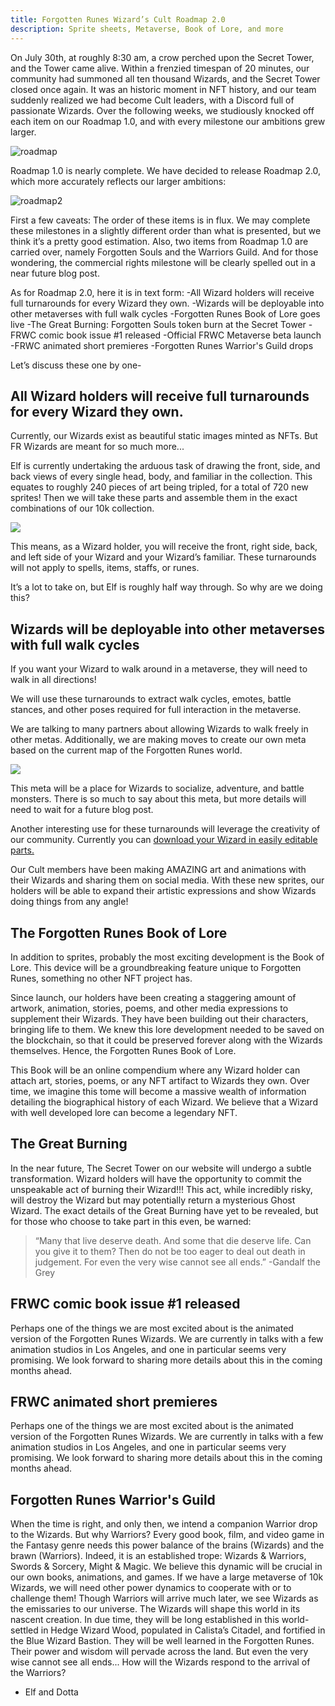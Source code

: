 ```yaml
---
title: Forgotten Runes Wizard’s Cult Roadmap 2.0
description: Sprite sheets, Metaverse, Book of Lore, and more
---
```


On July 30th, at roughly 8:30 am, a crow perched upon the Secret Tower, and the Tower came alive. Within a frenzied timespan of 20 minutes, our community had summoned all ten thousand Wizards, and the Secret Tower closed once again. It was an historic moment in NFT history, and our team suddenly realized we had become Cult leaders, with a Discord full of passionate Wizards. Over the following weeks, we studiously knocked off each item on our Roadmap 1.0, and with every milestone our ambitions grew larger.

![roadmap](https://user-images.githubusercontent.com/70826742/130158226-57424412-0088-4270-9482-f517a858dd9a.png)

Roadmap 1.0 is nearly complete. We have decided to release Roadmap 2.0, which more accurately reflects our larger ambitions:

![roadmap2](https://user-images.githubusercontent.com/70826742/130158243-ad5c15ba-81ac-4d3b-a473-f1b83bc7aec4.png)

First a few caveats:
The order of these items is in flux. We may complete these milestones in a slightly different order than what is presented, but we think it’s a pretty good estimation. 
Also, two items from Roadmap 1.0 are carried over, namely Forgotten Souls and the Warriors Guild. And for those wondering, the commercial rights milestone will be clearly spelled out in a near future blog post.

As for Roadmap 2.0, here it is in text form:
-All Wizard holders will receive full turnarounds for every Wizard they own.
-Wizards will be deployable into other metaverses with full walk cycles
-Forgotten Runes Book of Lore goes live
-The Great Burning: Forgotten Souls token burn at the Secret Tower
-FRWC comic book issue #1 released
-Official FRWC Metaverse beta launch
-FRWC animated short premieres
-Forgotten Runes Warrior's Guild drops
 
Let’s discuss these one by one-

## All Wizard holders will receive full turnarounds for every Wizard they own.
Currently, our Wizards exist as beautiful static images minted as NFTs. But FR Wizards are meant for so much more...
 
Elf is currently undertaking the arduous task of drawing the front, side, and back views of every single head, body, and familiar in the collection. This equates to roughly 240 pieces of art being tripled, for a total of 720 new sprites! Then we will take these parts and assemble them in the exact combinations of our 10k collection. 

![](https://i.imgur.com/yDy4XJz.gif)

This means, as a Wizard holder,  you will receive the front, right side, back, and left side of your Wizard and your Wizard’s familiar. These turnarounds will not apply to spells, items, staffs, or runes. 
 
 It’s a lot to take on, but Elf is roughly half way through. So why are we doing this?


## Wizards will be deployable into other metaverses with full walk cycles

If you want your Wizard to walk around in a metaverse, they will need to walk in all directions!

We will use these turnarounds to extract walk cycles, emotes, battle stances, and other poses required for full interaction in the metaverse.

We are talking to many partners about allowing Wizards to walk freely in other metas. Additionally, we are making moves to create our own meta based on the current map of the Forgotten Runes world.

![](https://i.imgur.com/ku9ZiuW.png)

This meta will be a place for Wizards to socialize, adventure, and battle monsters. There is so much to say about this meta, but more details will need to wait for a future blog post.

Another interesting use for these turnarounds will leverage the creativity of our community. Currently you can [download your Wizard in easily editable parts.](/posts/how-to-use-aseprite-for-wizards)

Our Cult members have been making AMAZING art and animations with their Wizards and sharing them on social media. With these new sprites, our holders will be able to expand their artistic expressions and show Wizards doing things from any angle!

## The Forgotten Runes Book of Lore

In addition to sprites, probably the most exciting development is the Book of Lore. This device will be a groundbreaking feature unique to Forgotten Runes, something no other NFT project has.

Since launch, our holders have been creating a staggering amount of artwork, animation, stories, poems, and other media expressions to supplement their Wizards. They have been building out their characters, bringing life to them. We knew this lore development needed to be saved on the blockchain, so that it could be preserved forever along with the Wizards themselves. Hence, the Forgotten Runes Book of Lore.

This Book will be an online compendium where any Wizard holder can attach art, stories, poems, or any NFT artifact to Wizards they own. Over time, we imagine this tome will become a massive wealth of information detailing the biographical history of each Wizard. We believe that a Wizard with well developed lore can become a legendary NFT.

## The Great Burning

In the near future, The Secret Tower on our website will undergo a subtle transformation. Wizard holders will have the opportunity to commit the unspeakable act of burning their Wizard!!! This act, while incredibly risky, will destroy the Wizard but may potentially return a mysterious Ghost Wizard. The exact details of the Great Burning have yet to be revealed, but for those who choose to take part in this even, be warned:

> “Many that live deserve death. And some that die deserve life. Can you give it to them? Then do not be too eager to deal out death in judgement. For even the very wise cannot see all ends.”
> -Gandalf the Grey

## FRWC comic book issue #1 released

Perhaps one of the things we are most excited about is the animated version of the Forgotten Runes Wizards. We are currently in talks with a few animation studios in Los Angeles, and one in particular seems very promising. We look forward to sharing more details about this in the coming months ahead. 

## FRWC animated short premieres
Perhaps one of the things we are most excited about is the animated version of the Forgotten Runes Wizards. We are currently in talks with a few animation studios in Los Angeles, and one in particular seems very promising. We look forward to sharing more details about this in the coming months ahead. 

## Forgotten Runes Warrior's Guild
When the time is right, and only then, we intend a companion Warrior drop to the Wizards. But why Warriors?
Every good book, film, and video game in the Fantasy genre needs this power balance of the brains (Wizards) and the brawn (Warriors). Indeed, it is an established trope: Wizards & Warriors, Swords & Sorcery, Might & Magic. We believe this dynamic will be crucial in our own books, animations, and games. If we have a large metaverse of 10k Wizards, we will need other power dynamics to cooperate with or to challenge them!
Though Warriors will arrive much later,  we see Wizards as the emissaries to our universe. The Wizards will shape this world in its nascent creation. In due time, they will be long established in this world- settled in Hedge Wizard Wood, populated in Calista’s Citadel, and fortified in the Blue Wizard Bastion. They will be well learned in the Forgotten Runes. Their power and wisdom will pervade across the land.
But even the very wise cannot see all ends...
How will the Wizards respond to the arrival of the Warriors?


- Elf and Dotta

